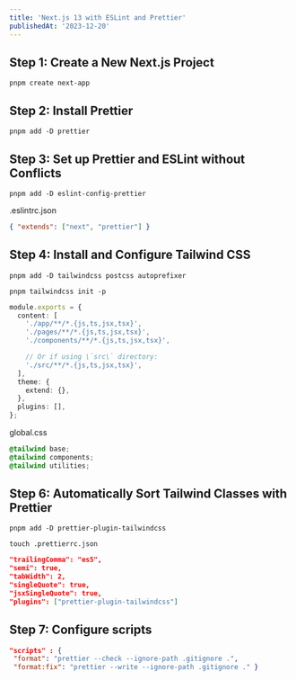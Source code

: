 ```yaml
---
title: 'Next.js 13 with ESLint and Prettier'
publishedAt: '2023-12-20'
---
```


## Step 1: Create a New Next.js Project

```
pnpm create next-app
```

## Step 2: Install Prettier

```
pnpm add -D prettier
```

## Step 3: Set up Prettier and ESLint without Conflicts

```
pnpm add -D eslint-config-prettier
```

.eslintrc.json

```json
{ "extends": ["next", "prettier"] }
```

## Step 4: Install and Configure Tailwind CSS

```shell
pnpm add -D tailwindcss postcss autoprefixer

pnpm tailwindcss init -p
```

```typescript
module.exports = {
  content: [
    './app/**/*.{js,ts,jsx,tsx}',
    './pages/**/*.{js,ts,jsx,tsx}',
    './components/**/*.{js,ts,jsx,tsx}',

    // Or if using \`src\` directory:
    './src/**/*.{js,ts,jsx,tsx}',
  ],
  theme: {
    extend: {},
  },
  plugins: [],
};
```

global.css

```css
@tailwind base;
@tailwind components;
@tailwind utilities;
```

## Step 6: Automatically Sort Tailwind Classes with Prettier

```shell
pnpm add -D prettier-plugin-tailwindcss

touch .prettierrc.json
```

```json
"trailingComma": "es5",
"semi": true,
"tabWidth": 2,
"singleQuote": true,
"jsxSingleQuote": true,
"plugins": ["prettier-plugin-tailwindcss"]
```

## Step 7: Configure scripts

```json
"scripts" : {
 "format": "prettier --check --ignore-path .gitignore .",
 "format:fix": "prettier --write --ignore-path .gitignore ." }
```
